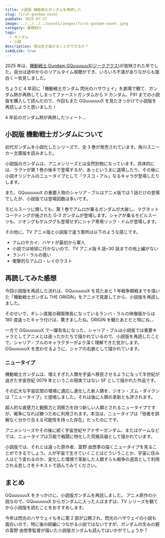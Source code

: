 ```yaml
---
title: 小説版 機動戦士ガンダムを再読した
slug: first-gundam-novel
pubDate: 2025-07-27
image: ../../../../assets/images/first-gundam-novel.jpeg
category: 書籍紹介
tags:
  - ガンダム
  - 小説
description: 君は生き延びることができるか？
isAdLink: true
---
```



2025 年は、[機動戦士 Gundam GQuuuuuuX(ジークアクス)](https://www.gundam.info/feature/gquuuuuux/)が放映された年でした。自分は途中からのリアルタイム視聴ができ、いろいろ不満がありながらも面白く一気見しました。

ちょうど 4 年前に「機動戦士ガンダム 閃光のハサウェイ」を劇場で観て、ガンダム熱が再熱してしまってファーストガンダムから V カンダム、F91 までの小説版を購入して読んだので、今回もまた GQuuuuuuX を見たきっかけで小説版を再読しようと思いました！

4 年前のガンダム熱が再熱したツィート...

<Twitter url="https://x.com/kameno_no3/status/1421415599486365697" />

## 小説版 機動戦士ガンダムについて

初代ガンダムを小説化したシリーズで、全 3 巻が発売されています。角川スニーカー文庫版を読みました。

<AmazonLink
  imageId="81GrNu1kooL._SY522_"
  linkId="4o6HLIz"
  title="機動戦士ガンダム〈1〉 (角川文庫―スニーカー文庫)"
  author="富野 由悠季"
/>

小説版のガンダムは、アニメシリーズとは全然別物になっています。具体的には、ララァが第 1 巻の後半で登場するが、あっというまに退場したり、その後に小説オリジナルのニュータイプとして「クスコ・アル」なるキャラが登場したりします。

また、GQuuuuuuX の重要人物のシャリア・ブルはアニメ版では 1 話だけの登場でしたが、小説版では登場回数は多いです。

モビルスーツに関しても、第 1 巻でアムロが乗るガンダムが大破し、マグネットコーティングが施された G-3 ガンダムが登場します。シャアが乗るモビルスーツも、ジオングもゲルググも登場せずにシャア専用リック・ドムが登場します。

<AmazonLink
  imageId="513jrCZEVOL._AC_SY679_"
  linkId="3IKghIn"
  title="RG 1/144 RX-78-3 G-3ガンダム"
  author=""
/>

<AmazonLink
  imageId="91LUaY7ICqL._AC_SY679_"
  linkId="4o6MyK3"
  title="MG 1/100 MS-09RS シャア・アズナブル専用 リックドム (機動戦士ガンダム)"
  author=""
/>

その他に、TV アニメ版と小説版で違う箇所は以下のような感じです。

- アムロやカイ、ハヤトが最初から軍人
- 小説では地球に行かないので、TV アニメ版 6 話~30 話までの地上編がない
- ランバ・ラルの扱い
- 衝撃的なアムロ・レイのラスト

## 再読してみた感想

今回小説版を再読した流れは、GQuuuuuuX を見たあと 1 年戦争開戦までを描いた「機動戦士ガンダム THE ORIGIN」をアニメで見直してから、小説版を再読しました。

<AmazonLink
  imageId="81HZV-oW+DL._SY522_"
  linkId="46tWHKn"
  title="機動戦士ガンダム THE ORIGIN (1) (角川コミックス・エース)"
  author="安彦 良和"
/>

そのせいで、ギレン直属の親衛隊長になっているランバ・ラルの映像版からは 180 度違ったキャラ付けは、驚きましたね。ORIGIN を観たあとだと特にね、、

一方で GQuuuuuuX で一躍有名になった、シャリア・ブルは小説版では重要キャラとしてアニメとは違ったかたちで描かれているので、小説版を再読したことで、シャリア・ブルのキャラクターがより深く理解できた気がします。GQuuuuuuX を思わせるように、シャアの右腕として描かれています。

### ニュータイプ

機動戦士ガンダムは、増えすぎた人類を宇宙へ移民させるようになって半世紀が過ぎた宇宙世紀 0079 年というこの現実ではない SF として描かれた作品です。

その広大な宇宙区間の環境に適応し進化した新人類を、ジオン・ズム・ダイクンは「ニュータイプ」と提唱しました。それは後に人類の革新とも評されます。

超人的な直感力と観察力と洞察力を持つ新しい人類とされるニュータイプですが、戦争になれば勝つために利用されます。本当は、ニュータイプは「他者を誤解なく分かり合える可能性を持った存在」だったのにです。

アニメシリーズやその後に続く宇宙世紀やアナザーガンダム、またはゲームなどでは、ニュータイプは万能で戦闘に特化した究極兵器として描かれています。

小説版では、それとは違った原作者、富野 由悠季の描くニュータイプを見ることができるでしょう。人が宇宙で生きていくことはどういうことか、宇宙に住み人はどう変わるのか、変化した環境で革新した人類すらも戦争の道具として利用される悲しさをテキストで読んでみてください。

## まとめ

GQuuuuuuX をきっかけに、小説版ガンダムを再読しました。
アニメ原作の小説なので、GQuuuuuuX からガンダムに入った人はまずは、TV シリーズを観てから小説版を読むことをおすすめします。

今年は閃光のハサウェイも冬に第 2 部が公開され、閃光のハサウェイの小説も面白いので、特に後の続編につながる小説ではないですが、ガンダムの生みの親の富野 由悠季監督が描いた小説版ガンダムも読んではいかがでしょうか？

<AmazonLink
  imageId="81GrNu1kooL._SY522_"
  linkId="4o6HLIz"
  title="機動戦士ガンダム〈1〉 (角川文庫―スニーカー文庫)"
  author="富野 由悠季"
/>

<AmazonLink
  imageId="714-rY+Bg7L._SY522_"
  linkId="4778JJM"
  title="機動戦士ガンダム 閃光のハサウェイ〈上〉 (角川文庫―スニーカー文庫)"
  author="富野 由悠季"
/>
